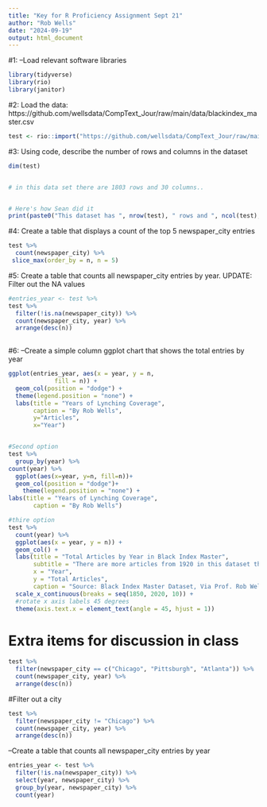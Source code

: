 ```yaml
---
title: "Key for R Proficiency Assignment Sept 21"
author: "Rob Wells"
date: "2024-09-19"
output: html_document
---
```


#1: --Load relevant software libraries
```r
library(tidyverse)
library(rio)
library(janitor)
```

#2: Load the data: https://github.com/wellsdata/CompText_Jour/raw/main/data/blackindex_master.csv
```r

test <- rio::import("https://github.com/wellsdata/CompText_Jour/raw/main/data/blackindex_master.csv") 

```

#3: Using code, describe the number of rows and columns in the dataset

```r
dim(test)


# in this data set there are 1803 rows and 30 columns.. 


# Here's how Sean did it
print(paste0("This dataset has ", nrow(test), " rows and ", ncol(test), " columns. Each row in this dataset appears to describe a single article that appeared in a Black newspaper between ", min(test$year), " and ", max(test$year), ". The articles appear to have been sourced from several historical newspaper databases and archives. Many of the article headlines reference racial terror lynching."))

```

#4: Create a table that displays a count of the top 5 newspaper_city entries
```r
test %>% 
  count(newspaper_city) %>% 
 slice_max(order_by = n, n = 5)

```

#5: Create a table that counts all newspaper_city entries by year. UPDATE: Filter out the NA values
```r
#entries_year <- test %>% 
test %>% 
  filter(!is.na(newspaper_city)) %>% 
  count(newspaper_city, year) %>% 
  arrange(desc(n)) 
  


```


#6: --Create a simple column ggplot chart that shows the total entries by year
```r
ggplot(entries_year, aes(x = year, y = n,
             fill = n)) +
  geom_col(position = "dodge") + 
  theme(legend.position = "none") +
  labs(title = "Years of Lynching Coverage",
       caption = "By Rob Wells",
       y="Articles",
       x="Year")


#Second option
test %>%
  group_by(year) %>%
count(year) %>%
  ggplot(aes(x=year, y=n, fill=n))+
  geom_col(position = "dodge")+
    theme(legend.position = "none") +
labs(title = "Years of Lynching Coverage",
       caption = "By Rob Wells")

#thire option
test %>%
  count(year) %>% 
  ggplot(aes(x = year, y = n)) +
  geom_col() +
  labs(title = "Total Articles by Year in Black Index Master",
       subtitle = "There are more articles from 1920 in this dataset than any other year",
       x = "Year",
       y = "Total Articles",
       caption = "Source: Black Index Master Dataset, Via Prof. Rob Wells") +
  scale_x_continuous(breaks = seq(1850, 2020, 10)) +
  #rotate x axis labels 45 degrees
  theme(axis.text.x = element_text(angle = 45, hjust = 1))


```


# Extra items for discussion in class

```r

test %>% 
  filter(newspaper_city == c("Chicago", "Pittsburgh", "Atlanta")) %>% 
  count(newspaper_city, year) %>% 
  arrange(desc(n)) 

```
#Filter out a city
```r

test %>% 
  filter(newspaper_city != "Chicago") %>% 
  count(newspaper_city, year) %>% 
  arrange(desc(n)) 

```

--Create a table that counts all newspaper_city entries by year
```r

entries_year <- test %>% 
  filter(!is.na(newspaper_city)) %>% 
  select(year, newspaper_city) %>% 
  group_by(year, newspaper_city) %>% 
  count(year) 

```

